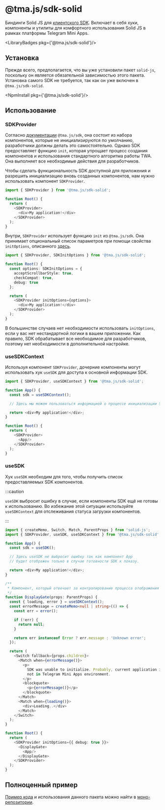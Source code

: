 # @tma.js/sdk-solid

Биндинги Solid JS для [клиентского SDK](tma-js-sdk/about). Включает в себя хуки, компоненты и утилиты для комфортного использования Solid JS в рамках платформы Telegram Mini Apps.

<LibraryBadges pkg={'@tma.js/sdk-solid'}/>

## Установка

Прежде всего, предполагается, что вы уже установили пакет `solid-js`, поскольку он является обязательной зависимостью этого пакета. Установка самого SDK не требуется, так как он уже включен в `@tma.js/sdk-solid`.

<NpmInstall pkg={'@tma.js/sdk-solid'}/>

## Использование

### SDKProvider

Согласно [документации](tma-js-sdk/about) `@tma.js/sdk`, она состоит из набора компонентов, которые не инициализируются по умолчанию, разработчики должны делать это самостоятельно. Однако SDK предоставляет функцию `init`, которая упрощает процесс создания компонентов и использования стандартного алгоритма работы TWA. Она выполняет все необходимые действия для разработчиков.

Чтобы сделать функциональность SDK доступной для приложения и разрешить инициализацию вновь созданных компонентов, нам нужно использовать компонент `SDKProvider`.

```typescript jsx
import { SDKProvider } from '@tma.js/sdk-solid';

function Root() {
  return (
    <SDKProvider>
      <div>My application!</div>
    </SDKProvider>
  );
}
```

Внутри, `SDKProvider` использует функцию `init` из `@tma.js/sdk`. Она принимает опциональный список параметров при помощи свойства `initOptions`, описанного [здесь](tma-js-sdk/about#init).

```typescript jsx
import { SDKProvider, SDKInitOptions } from '@tma.js/sdk-solid';

function Root() {
  const options: SDKInitOptions = {
    acceptScrollbarStyle: true,
    checkCompat: true,
    debug: true
  };

  return (
    <SDKProvider initOptions={options}>
      <div>My application!</div>
    </SDKProvider>
  );
}
```

В большинстве случаев нет необходимости использовать `initOptions`, если у вас нет нестандартной логики в вашем приложении. Как правило, SDK обрабатывает все необходимое для разработчиков, поэтому нет необходимости в дополнительной настройке.

### useSDKContext

Используя компонент `SDKProvider`, дочерние компоненты могут использовать хук `useSDK` для доступа к основной информации SDK.

```typescript jsx
import { SDKProvider, useSDKContext } from '@tma.js/sdk-solid';

function App() {
  const sdk = useSDKContext();

  // Здесь мы можем пользоваться информацией о процессе инициализации SDK.

  return <div>My application!</div>;
}

function Root() {
  return (
    <SDKProvider>
      <App/>
    </SDKProvider>
  );
}
```

### useSDK

Хук `useSDK` необходим для того, чтобы получить список предоставляемых SDK компонентов.

:::caution

`useSDK` выбросит ошибку в случае, если компоненты SDK ещё не готовы к использованию. Во избежание этой ситуации используйте `useSDKContext` для отслеживания статуса загрузки компонентов.

:::

```typescript jsx title="Пример использования"
import { createMemo, Switch, Match, ParentProps } from 'solid-js';
import { SDKProvider, useSDK, useSDKContext } from '@tma.js/sdk-solid';

function App() {
  const sdk = useSDK();

  // Здесь useSDK не выбросит ошибку так как компонент App
  // будет отображен только в случае готовности SDK к показу.

  return <div>My application!</div>;
}

/**
 * Компонент, который отвечает за контролирование процесса отображения приложения.
 */
function DisplayGate(props: ParentProps) {
  const { loading, error } = useSDKContext();
  const errorMessage = createMemo<null | string>(() => {
    const err = error();

    if (!err) {
      return null;
    }

    return err instanceof Error ? err.message : 'Unknown error';
  });

  return (
    <Switch fallback={props.children}>
      <Match when={errorMessage()}>
        <p>
          SDK was unable to initialize. Probably, current application is being used
          not in Telegram Mini Apps environment.
        </p>
        <blockquote>
          <p>{errorMessage()}</p>
        </blockquote>
      </Match>
      <Match when={loading()}>
        <div>Loading..</div>
      </Match>
    </Switch>
  );
}

function Root() {
  return (
    <SDKProvider initOptions={{ debug: true }}>
      <DisplayGate>
        <App/>
      </DisplayGate>
    </SDKProvider>
  );
}
```

## Полноценный пример

[Пример кода](https://github.com/Telegram-Mini-Apps/tma.js/blob/master/apps/solid-sdk-example/src/Root.tsx) и использования данного пакета можно найти в [моно-репозитории](https://github.com/Telegram-Mini-Apps/tma.js/tree/master/apps/solid-sdk-example).